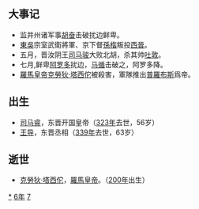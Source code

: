 {{yearTOC|276|东吴'''[[天册|天册]]二年'''，'''[[天玺_(孙皓)|天玺]]元年'''；西晋'''[[咸寧_(司馬炎)|咸寧]]二年'''}}

== 大事记 ==
*监并州诸军事[[胡奋|胡奋]]击破扰边鲜卑。
*[[孫吳|東吳]]宗室武衛將軍、京下督[[孫楷(三國)|孫楷]]叛投[[西晉|西晉]]。
*五月，晋汝阴王[[司马骏|司马骏]]大败北胡，杀其帅[[吐敦|吐敦]]。
*七月,鲜卑[[阿罗多(鲜卑)|阿罗多]]扰边，[[马循|马循]]击破之，阿罗多降。
* [[羅馬皇帝|羅馬皇帝]][[克勞狄·塔西佗|克勞狄·塔西佗]]被殺害，軍隊推出[[普羅布斯|普羅布斯]]爲帝。

== 出生 ==
* [[司马睿|司马睿]]，东晋开国皇帝（[[323年|323年]]去世，56岁）
* [[王导|王导]]，东晋丞相（[[339年|339年]]去世，63岁）

== 逝世 ==
{{Wikisource year mention}}
* [[克勞狄·塔西佗|克勞狄·塔西佗]]，[[羅馬皇帝|羅馬皇帝]]。（[[200年|200年]]出生）

[[Category:276年|*]]
[[Category:270年代|6年]]
[[Category:3世纪各年|7]]